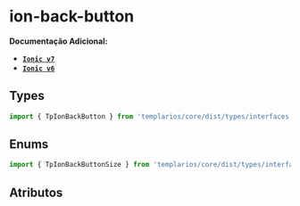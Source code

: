
<Meta of={backButtonStories} />

# ion-back-button

**Documentação Adicional:**

- **[`Ionic v7`](https://ionicframework.com/docs/api/back-button)**
- **[`Ionic v6`](https://ionicframework.com/docs/v6/api/back-button)**

## Types

```ts
import { TpIonBackButton } from 'templarios/core/dist/types/interfaces';
```

## Enums

```ts
import { TpIonBackButtonSize } from 'templarios/core/dist/types/interfaces';
```

## Atributos

<Canvas of={backButtonStories.Default} />
<Controls of={backButtonStories.Default} />
